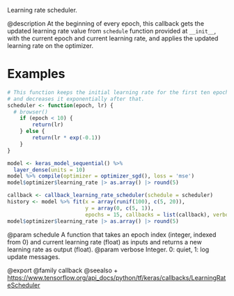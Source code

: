 Learning rate scheduler.

@description
At the beginning of every epoch, this callback gets the updated learning
rate value from `schedule` function provided at `__init__`, with the current
epoch and current learning rate, and applies the updated learning rate on
the optimizer.

# Examples
```r
# This function keeps the initial learning rate for the first ten epochs
# and decreases it exponentially after that.
scheduler <- function(epoch, lr) {
  # browser()
    if (epoch < 10) {
        return(lr)
    } else {
        return(lr * exp(-0.1))
    }
}

model <- keras_model_sequential() %>%
  layer_dense(units = 10)
model %>% compile(optimizer = optimizer_sgd(), loss = 'mse')
model$optimizer$learning_rate |> as.array() |> round(5)
```

```r
callback <- callback_learning_rate_scheduler(schedule = scheduler)
history <- model %>% fit(x = array(runif(100), c(5, 20)),
                         y = array(0, c(5, 1)),
                         epochs = 15, callbacks = list(callback), verbose = 0)
model$optimizer$learning_rate |> as.array() |> round(5)
```

@param schedule A function that takes an epoch index (integer, indexed from 0)
    and current learning rate (float) as inputs and returns a new
    learning rate as output (float).
@param verbose Integer. 0: quiet, 1: log update messages.

@export
@family callback
@seealso
+ <https://www.tensorflow.org/api_docs/python/tf/keras/callbacks/LearningRateScheduler>
